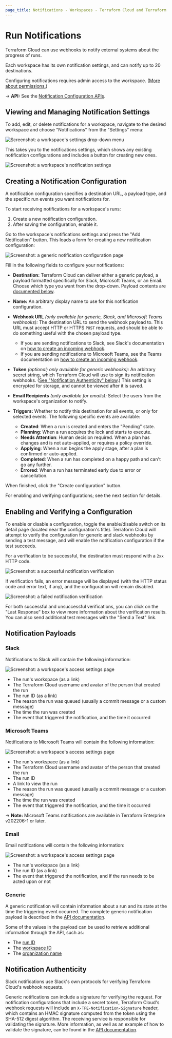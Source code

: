 ```yaml
---
page_title: Notifications - Workspaces - Terraform Cloud and Terraform Enterprise
---
```


# Run Notifications

Terraform Cloud can use webhooks to notify external systems about the progress of runs.

Each workspace has its own notification settings, and can notify up to 20 destinations.

Configuring notifications requires admin access to the workspace. ([More about permissions.](/cloud-docs/users-teams-organizations/permissions))

[permissions-citation]: #intentionally-unused---keep-for-maintainers

-> **API:** See the [Notification Configuration APIs](/cloud-docs/api-docs/notification-configurations).

## Viewing and Managing Notification Settings

To add, edit, or delete notifications for a workspace, navigate to the desired workspace and choose "Notifications" from the "Settings" menu:

![Screenshot: a workspace's settings drop-down menu](/img/docs/notifications-workspace-settings.png)

This takes you to the notifications settings, which shows any existing notification configurations and includes a button for creating new ones.

![Screenshot: a workspace's notification settings](/img/docs/notifications-index.png)

## Creating a Notification Configuration

A notification configuration specifies a destination URL, a payload type, and the specific run events you want notifications for.

To start receiving notifications for a workspace's runs:

1. Create a new notification configuration.
1. After saving the configuration, enable it.

Go to the workspace's notifications settings and press the "Add Notification" button. This loads a form for creating a new notification configuration:

![Screenshot: a generic notification configuration page](/img/docs/notifications-all-types.png)

Fill in the following fields to configure your notifications:

* **Destination:** Terraform Cloud can deliver either a generic payload, a payload formatted specifically for Slack, Microsoft Teams, or an Email. Choose which type you want from the drop-down. Payload contents are [documented below][inpage-payload].

* **Name:** An arbitrary display name to use for this notification configuration.

* **Webhook URL** _(only available for generic, Slack, and Microsoft Teams webhooks):_ The destination URL to send the webhook payload to. This URL must accept HTTP or HTTPS `POST` requests, and should be able to do something useful with the chosen payload type.
  * If you are sending notifications to Slack, see Slack's documentation on [how to create an incoming webhook](https://api.slack.com/messaging/webhooks#create_a_webhook).
  * If you are sending notifications to Microsoft Teams, see the Teams documentation on [how to create an incoming webhook](https://docs.microsoft.com/en-us/microsoftteams/platform/webhooks-and-connectors/how-to/add-incoming-webhook).

* **Token** _(optional; only available for generic webhooks):_ An arbitrary secret string, which Terraform Cloud will use to sign its notification webhooks. ([See "Notification Authenticity" below][inpage-hmac].) This setting is encrypted for storage, and cannot be viewed after it is saved.

* **Email Recipients** _(only available for emails):_ Select the users from the workspace's organization to notify.

* **Triggers:** Whether to notify this destination for all events, or only for selected events. The following specific events are available:
  * **Created**: When a run is created and enters the "Pending" state.
  * **Planning**: When a run acquires the lock and starts to execute.
  * **Needs Attention**: Human decision required. When a plan has changes and is not auto-applied, or requires a policy override.
  * **Applying**: When a run begins the apply stage, after a plan is confirmed or auto-applied.
  * **Completed**: When a run has completed on a happy path and can't go any further.
  * **Errored**: When a run has terminated early due to error or cancellation.

When finished, click the "Create configuration" button.

For enabling and verifying configurations; see the next section for details.

## Enabling and Verifying a Configuration

To enable or disable a configuration, toggle the enable/disable switch on its detail page (located near the configuration's title). Terraform Cloud will attempt to verify the configuration for generic and slack webhooks by sending a test message, and will enable the notification configuration if the test succeeds.

For a verification to be successful, the destination must respond with a `2xx` HTTP code.

![Screenshot: a successful notification verification](/img/docs/notifications-success.png)

If verification fails, an error message will be displayed (with the HTTP status code and error text, if any), and the configuration will remain disabled.

![Screenshot: a failed notification verification](/img/docs/notifications-error.png)

For both successful and unsuccessful verifications, you can click on the "Last Response" box to view more information about the verification results. You can also send additional test messages with the "Send a Test" link.

## Notification Payloads

[inpage-payload]: #notification-payloads

### Slack

Notifications to Slack will contain the following information:

![Screenshot: a workspace's access settings page](/img/docs/notifications-slack-sample.png)

* The run's workspace (as a link)
* The Terraform Cloud username and avatar of the person that created the run
* The run ID (as a link)
* The reason the run was queued (usually a commit message or a custom message)
* The time the run was created
* The event that triggered the notification, and the time it occurred

### Microsoft Teams

Notifications to Microsoft Teams will contain the following information:

![Screenshot: a workspace's access settings page](/img/docs/notifications-microsoft-teams-sample.png)

* The run's workspace (as a link)
* The Terraform Cloud username and avatar of the person that created the run
* The run ID
* A link to view the run
* The reason the run was queued (usually a commit message or a custom message)
* The time the run was created
* The event that triggered the notification, and the time it occurred

-> **Note:** Microsoft Teams notifications are available in Terraform Enterprise v202206-1 or later.

### Email

Email notifications will contain the following information:

![Screenshot: a workspace's access settings page](/img/docs/notifications-email-sample.png)

* The run's workspace (as a link)
* The run ID (as a link)
* The event that triggered the notification, and if the run needs to be acted upon or not

### Generic

A generic notification will contain information about a run and its state at the time the triggering event occurred. The complete generic notification payload is described in the [API documentation][generic-payload].

[generic-payload]: /cloud-docs/api-docs/notification-configurations#notification-payload

Some of the values in the payload can be used to retrieve additional information through the API, such as:

* The [run ID](/cloud-docs/api-docs/run#get-run-details)
* The [workspace ID](/cloud-docs/api-docs/workspaces#list-workspaces)
* The [organization name](/cloud-docs/api-docs/organizations#show-an-organization)

## Notification Authenticity

[inpage-hmac]: #notification-authenticity

Slack notifications use Slack's own protocols for verifying Terraform Cloud's webhook requests.

Generic notifications can include a signature for verifying the request. For notification configurations that include a secret token, Terraform Cloud's webhook requests will include an `X-TFE-Notification-Signature` header, which contains an HMAC signature computed from the token using the SHA-512 digest algorithm. The receiving service is responsible for validating the signature. More information, as well as an example of how to validate the signature, can be found in the [API documentation](/cloud-docs/api-docs/notification-configurations#notification-authenticity).
